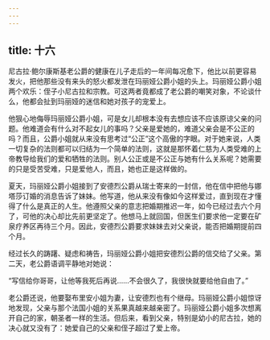 ```yaml
---
---
---
```

title: 十六
---



尼古拉·鲍尔康斯基老公爵的健康在儿子走后的一年间每况愈下，他比以前更容易发火，把他那些没有来头的怒火都发泄在玛丽娅公爵小姐的头上。玛丽娅公爵小姐两个欢乐：侄子小尼古拉和宗教。可这两者竟都成了老公爵的嘲笑对象，不论谈什么，他都会扯到玛丽娅的迷信和她对孩子的宠爱上。

他狠心地侮辱玛丽娅公爵小姐，可是女儿却根本没有去想应该不应该原谅父亲的问题。他难道会有什么对不起女儿的事吗？父亲是爱她的，难道父亲会是不公正的吗？而且，公爵小姐就从来没有思考过“公正”这个高傲的字眼。对于她来说，人类一切复杂的法则都可以归结为一个简单的法则，这就是那怀着仁慈为人类受难的上帝教导给我们的爱和牺牲的法则。别人公正或是不公正与她有什么关系呢？她需要的只是受苦受难，只是爱他人，而且，她也正是这样做的。

夏天，玛丽娅公爵小姐接到了安德烈公爵从瑞士寄来的一封信，他在信中把他与娜塔莎订婚的消息告诉了妹妹。他写道，他从来没有像如今这样爱过，直到现在才懂得了什么是真正的人生。他遵照父亲的意志把婚期推迟一年，如今已经过去六个月了，可他的决心却比先前更坚定了。他想马上就回国，但医生们要求他一定要在矿泉疗养区再待三个月。因此，安德烈公爵要求妹妹去对父亲说，能否把婚期提前四个月。

经过长久的踌躇、疑虑和祷告，玛丽娅公爵小姐把安德烈公爵的信交给了父亲。第二天，老公爵语调平静地对她说：

“写信给你哥哥，让他等我死后再说……不会很久了，我很快就要给他自由了。”

老公爵还说，他要娶布里安小姐为妻，让安德烈也有个继母。玛丽娅公爵小姐惊讶地发现，父亲与那个法国小姐的关系果真越来越亲密了。玛丽娅公爵小姐多次想离开自己的家，朝圣者一样的生活。但后来，看到父亲，特别是幼小的尼古拉，她的决心就又没有了：她爱自己的父亲和侄子超过了爱上帝。